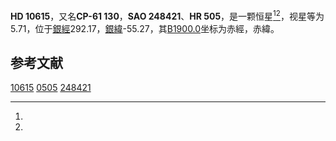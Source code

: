 {{Starbox begin
| name = HD 10615
}}
{{Starbox observe
| epoch = [[J2000.0|J2000.0]]
| constell = {{星座名待查}}<ref name=SIMBAD>{{cite web
 | url=http://simbad.u-strasbg.fr/simbad/sim-id?Ident=HR+505
 | title =Pulsating variable Star
 | publisher=Centre de Données astronomiques de Strasbourg
 | work=SIMBAD
 | accessdate=2012-07-13}}</ref><ref name=DATA>{{cite web
 | url=http://vizier.u-strasbg.fr/viz-bin/VizieR-5?-out.add=.&-source=5050&-corr=PK=HR&-out.max=9999&HR=505
 | title=VizieR Detailed Page
 | accessdate=2012-07-13
 | archive-date=2016-03-05
 | archive-url=https://web.archive.org/web/20160305015310/http://vizier.u-strasbg.fr/viz-bin/VizieR-5?-out.add=.&-source=5050&-corr=PK=HR&-out.max=9999&HR=505
 | dead-url=no
 }}</ref>
| 星官 = 
| ra = {{RA|1|41|48}}<ref name=SIMBAD /><ref name=DATA />
| dec = {{DEC|-60|47|22}}<ref name=SIMBAD /><ref name=DATA />
| appmag_v = 5.71<ref name=SIMBAD /><ref name=DATA />
}}
{{Starbox character
| class = K2-3III<ref name=SIMBAD /><ref name=DATA />
| b-v = 1.27<ref name=SIMBAD /><ref name=DATA />
| u-b = <ref name=SIMBAD /><ref name=DATA />
| r-i = <ref name=SIMBAD /><ref name=DATA />
| variable = 
}}
{{Starbox astrometry
| radial_v = 
| prop_mo_ra = 2
| parallax = 
| p_error = 
}}
{{Starbox catalog
| names =CP-61 130，[[SAO星表|SAO]] 248421，[[HD星表|HD]] 10615，[[HR星表|HR]] 505}}
{{Starbox reference |Simbad=HR+505}}
{{Starbox end}}

'''HD 10615'''，又名'''CP-61 130'''，'''SAO 248421'''、'''HR 505'''，是一颗恒星<ref name=SIMBAD /><ref name=DATA />，视星等为5.71，位于[[銀道座標系|銀經]]292.17，[[銀道座標系|銀緯]]-55.27，其[[B1900.0|B1900.0]]坐标为赤經{{RA|1|38|22.5}}，赤緯{{DEC|-61|-55.27|34}}。

== 参考文献 ==
{{reflist}}

{{star-stub}}

[[Category:HD和HDE天體|10615]]
[[Category:HR天體|0505]]
[[Category:SAO天體|248421]]
